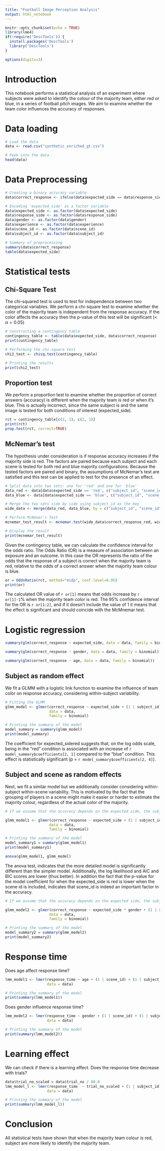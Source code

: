 ```yaml
---
title: "Football Image Perception Analysis"
output: html_notebook
---
```


```r
knitr::opts_chunk$set(echo = TRUE)
library(lme4)
if(!require('DescTools')) {
  install.packages('DescTools')
  library('DescTools')
}

options(digits=3)
```

# Introduction

This notebook performs a statistical analysis of an experiment where subjects were asked to identify the colour of the majority team, either red or blue, in a series of football pitch images. We aim to examine whether the team color influences the accuracy of responses.

# Data loading

```r
# Load the data
data <- read.csv("synthetic_enriched_gt.csv")

# Peek into the data
head(data)
```

# Data Preprocessing

```r
# Creating a binary accuracy variable
data$correct_response <- ifelse(data$expected_side == data$response_side, 1, 0)

# Encoding 'expected_side' as a factor variable
data$expected_side <- as.factor(data$expected_side)
data$response_side <- as.factor(data$response_side)
data$gender <- as.factor(data$gender)
data$experience <- as.factor(data$experience)
data$scene_id <- as.factor(data$scene_id)
data$subject_id <- as.factor(data$subject_id)

# Summary of preprocessing
summary(data$correct_response)
table(data$expected_side)
```

# Statistical tests

## Chi-Square Test

The chi-squared test is used to test for independence between two categorical variables. We perform a chi-square test to examine whether the color of the majority team is independent from the response accuracy. If the color affects the accuracy then the p-value of this test will be significant (< $\alpha=0.05$)

```r
# Constructing a contingency table
contingency_table <- table(data$expected_side, data$correct_response)
print(contingency_table)

# Performing the chi-square test
chi2_test <- chisq.test(contingency_table)

# Printing the results
print(chi2_test)
```
## Proportion test

We perform a proportion test to examine whether the proportion of correct answers (accuracy) is different when the majority team is red or when it's blue.
This is actually incorrect, since the same subject is and the same image is tested for both conditions of interest (expected_side).

```r
rct = contingency_table[c(2, 1), c(2, 1)]
print(rct)
prop.test(rct, correct=TRUE)
```
## McNemar's test

The hypothesis under consideration is if response accuracy increases if the majority side is red. The factors are paired because each subject and each scene is tested for both red and blue majority configurations. Because the tested factors are paired and binary, the assumptions of McNemar's test are satisfied and this test can be applied to test for the presence of an effect.

```r

# Split data into two sets: one for 'red' and one for 'blue'
data_red <- data[data$expected_side == 'red', c("subject_id", "scene_id", "correct_response")]
data_blue <- data[data$expected_side == 'blue', c("subject_id", "scene_id", "correct_response")]

# Merge the two sets side by side using subject_id as the key
wide_data <- merge(data_red, data_blue, by = c("subject_id", "scene_id"), suffixes = c("_red", "_blue"))

# Perform McNemar's Test
mcnemar_test_result <- mcnemar.test(wide_data$correct_response_red, wide_data$correct_response_blue, correct=TRUE)

# Display the result
print(mcnemar_test_result)
```
Given the contingency table, we can calculate the confidence interval for the odds ratio. The Odds Ratio (OR) is a measure of association between an exposure and an outcome. In this case the OR represents the ratio of the odds that the response of a subject is correct when the majority team is red, relative to the odds of a correct answer when the majority team colour is blue.

```r
or = OddsRatio(rct, method="midp", conf.level=0.95)
print(or)
```
The calculated OR value of `r or[1]` means that odds increase by `r or[1]-1`% when the majority team color is red. The 95% confidence interval for the OR is `r or[1:2]`, and if it doesn't include the value of 1 it means that the effect is significant and should coincide with the McMnemar test.

# Logistic regression 
```r
summary(glm(correct_response ~ expected_side, data = data, family = binomial))
```

```r
summary(glm(correct_response ~ gender, data = data, family = binomial))
```

```r
summary(glm(correct_response ~ age, data = data, family = binomial))
```

## Subject as random effect

We fit a GLMM with a logistic link function to examine the influence of team color on response accuracy, considering within-subject variability.

```r
# Fitting the GLMM
glmm_model <- glmer(correct_response ~ expected_side + (1 | subject_id), 
                    data = data, 
                    family = binomial)

# Printing the summary of the model
model_summary = summary(glmm_model)
print(model_summary)
```
The coefficient for expected_sidered suggests that, on the log odds scale, being in the "red" condition is associated with an increase of `r model_summary$coefficients[2, 1]` compared to the "blue" condition. This effect is statistically significant (p = `r model_summary$coefficients[2, 4]`).

## Subject and scene as random effects

Next, we fit a similar model but we additionally consider considering within-subject within-scene variability. This is motivated by the fact that the grouping of players in a scene might make it easier or harder to estimate the majority colour, regardless of the actual color of the majority.

```r
# If we assume that the accuracy depends on the expected side, the subject and the scene.

glmm_model1 <- glmer(correct_response ~ expected_side + (1 | subject_id) + (1 | scene_id),
                    data = data, 
                    family = binomial)

# Printing the summary of the model
model_summary1 = summary(glmm_model1)
print(model_summary1)

```

```r
anova(glmm_model1, glmm_model)
```
The anova test, indicates that the more detailed model is significantly different than the simpler model. Additionally, the log likelihood and AIC and BIC scores are lower (thus better). In addition the fact that the p-value for the model coefficient for when the expected_side is red is lower when the scene id is included, indicates that scene_id is indeed an important factor in the accuracy.

```r
# If we assume that the accuracy depends on the expected side, the subject and the scene.

glmm_model2 <- glmer(correct_response ~ expected_side * gender + (1 | subject_id) + (1 | scene_id),
                    data = data, 
                    family = binomial)

# Printing the summary of the model
model_summary2 = summary(glmm_model2)
print(model_summary2)

```
# Response time

Does age affect response time?

```r
lmm_model1 <- lmer(response_time ~ age + (1 | scene_id) + (1 | subject_id),
                   data = data)

# Printing the summary of the model
print(summary(lmm_model1))
```

Does gender influence response time?

```r
lmm_model2 <- lmer(response_time ~ gender + (1 | scene_id) + (1 | subject_id),
                   data = data)

# Printing the summary of the model
print(summary(lmm_model2))
```

# Learning effect

We can check if there is a learning effect. Does the response time decrease with trials?

```r
data$trial_no_scaled = data$trial_no / 80.0
lmm_model_l <- lmer(response_time  ~ trial_no_scaled + (1 | subject_id) + (1 | scene_id),
                   data = data)

# Printing the summary of the model
print(summary(lmm_model_l))
```


# Conclusion
All statistical tests have shown that when the majority team colour is red, subject are more likely to identify the majority team. 
